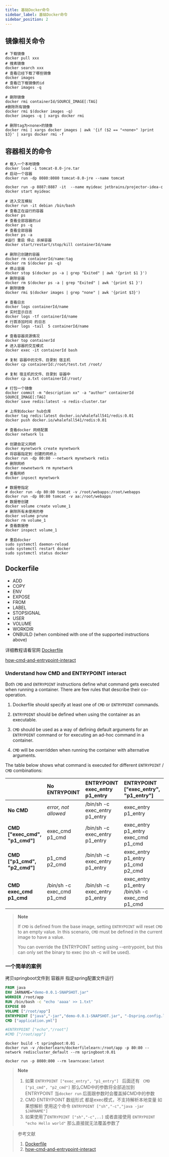 ```yaml
---
title: 基础Docker命令
sidebar_label: 基础Docker命令
sidebar_position: 2
---
```


## 镜像相关命令

```shell script
# 下载镜像
docker pull xxx
# 搜素镜像
docker search xxx
# 查看已经下载了哪些镜像
docker images
# 查看已下载镜像的id
docker images -q 

# 删除镜像 
docker rmi containerId/SOURCE_IMAGE[:TAG]
#删除所有镜像
docker rmi $(docker images -q)
docker images -q | xargs docker rmi 

# 删除tag为<none>的镜像
docker rmi | xargs docker images | awk '{if ($2 == "<none>" )print $3}' | xargs docker rmi -f
```

## 容器相关的命令

```shell script
# 载入一个本地镜像 
docker load -i tomcat-8.0-jre.tar
# 启动一个容器 
docker run -dp 8080:8080 tomcat-8.0-jre --name tomcat 

docker run -p 8887:8887 -it  --name myideac jetbrains/projector-idea-c
docker start myideac

# 进入交互模拟
docker run -it debian /bin/bash
# 查看正在运行的容器
docker ps
# 查看全部容器的id
docker ps -q
# 查看全部容器
docker ps -a 
#运行 重启 停止 杀掉容器
docker start/restart/stop/kill containerId/name
```

```shell script
# 删除已创建的容器
docker rm containerId/name:tag
docker rm $(docker ps -q)
# 停止容器 
docker stop $(docker ps -a | grep "Exited" | awk '{print $1 }')    
# 删除容器  
docker rm $(docker ps -a | grep "Exited" | awk '{print $1 }')      
# 删除镜像    
docker rmi $(docker images | grep "none" | awk '{print $3}')    

# 查看日志
docker logs containerId/name
# 实时显示日志
docker logs -tf containerId/name
# 行首添加时间 的日志
docker logs -tail  5 containerId/name

# 查看容器资源情况
docker top containerId
# 进入容器的交互模式
docker exec -it containerId bash
```

```shell script
# 复制 容器中的文件、目录到 宿主机
docker cp containerId:/root/test.txt /root/

# 复制 宿主机的文件、目录到 容器中
docker cp a.txt containerId:/root/

# 打包一个镜像
docker commit -m "description xx" -a "author" containerId SOURCE_IMAGE[:TAG]
docker save redis:latest -o redis-cluster.tar

# 上传到docker hub仓库
docker tag redis:latest docker.io/whalefall541/redis:0.01
docker push docker.io/whalefall541/redis:0.01
```

```shell script
# 查看docker 网络配置
docker network ls

# 创建自定义网桥
docker mynetwork create mynetwork
# 将容器指定到 创建的网桥上
docker run -dp 80:80 --network mynetwork redis
# 删除网桥
docker newnetwork rm mynetwork
# 查看网桥
docker inpsect mynetwork
```

```shell script
# 数据卷指定
# docker run -dp 80:80 tomcat -v /root/webapps:/root/webapps
docker run -dp 80:80 tomcat -v aa:/root/webapps
# 数据卷创建
docker volume create volume_1
# 删除所有未使用的卷
docker volume prune 
docker rm volume_1
# 查看数据卷
docker inspect volume_1

# 重启docker 
sudo systemctl daemon-reload 
sudo systemctl restart docker
sudo systemctl status docker
```

## Dockerfile

- ADD
- COPY
- ENV
- EXPOSE
- FROM
- LABEL
- STOPSIGNAL
- USER
- VOLUME
- WORKDIR
- ONBUILD (when combined with one of the supported instructions above)

详细教程请看官网 [Dockerfile](https://docs.docker.com/engine/reference/builder/)

[how-cmd-and-entrypoint-interact](https://docs.docker.com/engine/reference/builder/#understand-how-cmd-and-entrypoint-interact)

### Understand how CMD and ENTRYPOINT interact

Both `CMD` and `ENTRYPOINT` instructions define what command gets executed when running a container.
There are few rules that describe their co-operation.

1. Dockerfile should specify at least one of `CMD` or `ENTRYPOINT` commands.

2. `ENTRYPOINT` should be defined when using the container as an executable.

3. `CMD` should be used as a way of defining default arguments for an `ENTRYPOINT` command
   or for executing an ad-hoc command in a container.

4. `CMD` will be overridden when running the container with alternative arguments.

The table below shows what command is executed for different `ENTRYPOINT` / `CMD` combinations:

|                                | No ENTRYPOINT              | ENTRYPOINT exec_entry p1_entry | ENTRYPOINT ["exec_entry", "p1_entry"]          |
| :----------------------------- | :------------------------- | :----------------------------- | :--------------------------------------------- |
| **No CMD**                     | *error, not allowed*       | /bin/sh -c exec_entry p1_entry | exec_entry p1_entry                            |
| **CMD ["exec_cmd", "p1_cmd"]** | exec_cmd p1_cmd            | /bin/sh -c exec_entry p1_entry | exec_entry p1_entry exec_cmd p1_cmd            |
| **CMD ["p1_cmd", "p2_cmd"]**   | p1_cmd p2_cmd              | /bin/sh -c exec_entry p1_entry | exec_entry p1_entry p1_cmd p2_cmd              |
| **CMD exec_cmd p1_cmd**        | /bin/sh -c exec_cmd p1_cmd | /bin/sh -c exec_entry p1_entry | exec_entry p1_entry /bin/sh -c exec_cmd p1_cmd |

> **Note**
>
> If `CMD` is defined from the base image, setting `ENTRYPOINT` will
> reset `CMD` to an empty value. In this scenario, `CMD` must be defined in the
> current image to have a value.
>
> You can override the ENTRYPOINT setting using --entrypoint, 
> but this can only set the binary to exec (no sh -c will be used).

### 一个简单的案例

拷贝springboot文件到 容器并 指定spring配置文件运行

```dockerfile
FROM java
ENV JARNAME="demo-0.0.1-SNAPSHOT.jar"
WORKDIR /root/app
RUN /bin/bash -c "echo 'aaaa' >> 1.txt"
EXPOSE 80
VOLUME ["/root/app"]
ENTRYPOINT ["java","-jar","demo-0.0.1-SNAPSHOT.jar", "-Dspring.config.location"]
CMD ["application.yml"]

#ENTRYPOINT ["echo","/root"]
#CMD ["/root/app"]
```

```shell script
docker build -t springboot:0.01 .
docker run -v /dockerlearn/dockerfilelearn:/root/app -p 80:80 --network rediscluster_default --rm springboot:0.01

docker run -p 8080:800 --rm learncase:latest
```



> **Note**
>
> 1. 如果 `ENTRYPOINT ["exec_entry", "p1_entry"] ` 后面还有
>    ` CMD ["p1_cmd", "p2_cmd"]` 那么CMD中的参数将全部追加到 ENTRYPOINT
>    当`docker run` 后面跟参数时会覆盖掉CMD中的参数
> 2. CMD ENTRYPOINT 数组形式 都是exec模式，不支持解析本地变量 
>    如果想解析 使用这个命令 `ENTRYPOINT ["sh","-c","java -jar $JARNAME"]`
> 3. 如果使用了`ENTRYPOINT ["sh","-c",..]` 或者直接使用 `ENTRYPOINT "echo Hello world"`
>    那么直接就无法覆盖参数了

> 参考文献
>
> 1. [Dockerfile](https://docs.docker.com/engine/reference/builder/)
> 2. [how-cmd-and-entrypoint-interact](https://docs.docker.com/engine/reference/builder/#understand-how-cmd-and-entrypoint-interact)




